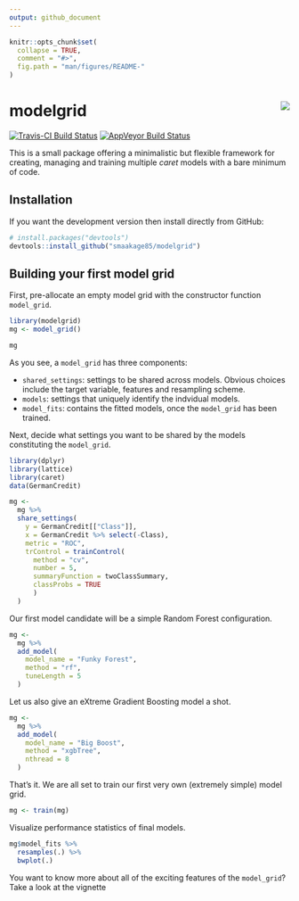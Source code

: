 ```yaml
---
output: github_document
---
```


<!-- README.md is generated from README.Rmd. Please edit that file -->

```r
knitr::opts_chunk$set(
  collapse = TRUE,
  comment = "#>",
  fig.path = "man/figures/README-"
)
```

# modelgrid <img src="man/figures/mglogo.png" align="right" />

[![Travis-CI Build Status](https://travis-ci.org/smaakage85/modelgrid.svg?branch=master)](https://travis-ci.org/smaakage85/modelgrid)
[![AppVeyor Build Status](https://ci.appveyor.com/api/projects/status/github/smaakage85/modelgrid?branch=master&svg=true)](https://ci.appveyor.com/project/smaakage85/modelgrid)

This is a small package offering a minimalistic but flexible framework for 
creating, managing and training multiple *caret* models with a bare minimum of code.

## Installation


If you want the development version then install directly from GitHub:

```r
# install.packages("devtools")
devtools::install_github("smaakage85/modelgrid")
```

## Building your first model grid

First, pre-allocate an empty model grid with the constructor function `model_grid`.

```r
library(modelgrid)
mg <- model_grid()

mg
```

As you see, a `model_grid` has three components:

* `shared_settings`: settings to be shared across models. Obvious choices include
the target variable, features and resampling scheme.
* `models`: settings that uniquely identify the indvidual models.
* `model_fits`: contains the fitted models, once the `model_grid` has been trained.

Next, decide what settings you want to be shared by the models constituting the
`model_grid`.

```r
library(dplyr)
library(lattice)
library(caret)
data(GermanCredit)

mg <-
  mg %>%
  share_settings(
    y = GermanCredit[["Class"]],
    x = GermanCredit %>% select(-Class),
    metric = "ROC",
    trControl = trainControl(
      method = "cv",
      number = 5,
      summaryFunction = twoClassSummary,
      classProbs = TRUE
      )
  )
```

Our first model candidate will be a simple Random Forest configuration.

```r
mg <-
  mg %>%
  add_model(
    model_name = "Funky Forest",
    method = "rf",
    tuneLength = 5
  )
```

Let us also give an eXtreme Gradient Boosting model a shot.

```r
mg <-
  mg %>%
  add_model(
    model_name = "Big Boost",
    method = "xgbTree",
    nthread = 8
  )
```

That's it. We are all set to train our first very own (extremely simple) model grid.

```r
mg <- train(mg)
```

Visualize performance statistics of final models.

```r
mg$model_fits %>%
  resamples(.) %>%
  bwplot(.)
```

You want to know more about all of the exciting features of the `model_grid`? Take a look at the vignette 
